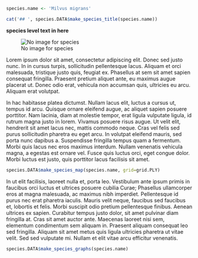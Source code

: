 ```r
species.name <- 'Milvus migrans'
```

```r
cat('## ', species.DATA$make_species_title(species.name))
```

**species level text in here**

![No image for species](assets/missing.png)

Lorem ipsum dolor sit amet, consectetur adipiscing elit. Donec sed justo nunc. In in cursus turpis, sollicitudin pellentesque lacus. Aliquam et orci malesuada, tristique justo quis, feugiat ex. Phasellus at sem sit amet sapien consequat fringilla. Praesent pretium aliquet ante, eu maximus augue placerat ut. Donec odio erat, vehicula non accumsan quis, ultricies eu arcu. Aliquam erat volutpat.

In hac habitasse platea dictumst. Nullam lacus elit, luctus a cursus ut, tempus id arcu. Quisque ornare eleifend augue, ac aliquet sapien posuere porttitor. Nam lacinia, diam at molestie tempor, erat ligula vulputate ligula, id rutrum magna justo in lorem. Vivamus posuere risus augue. Ut velit elit, hendrerit sit amet lacus nec, mattis commodo neque. Cras vel felis sed purus sollicitudin pharetra eu eget arcu. In volutpat eleifend mauris, sed porta nunc dapibus a. Suspendisse fringilla tempus quam a fermentum. Morbi quis lacus nec eros maximus interdum. Nullam venenatis vehicula magna, a egestas est ornare vel. Fusce quis luctus orci, eget congue dolor. Morbi luctus est justo, quis porttitor lacus facilisis sit amet.

```r
species.DATA$make_species_map(species.name, grid=grid.PLY)
```

In ut elit facilisis, laoreet nulla et, porta leo. Vestibulum ante ipsum primis in faucibus orci luctus et ultrices posuere cubilia Curae; Phasellus ullamcorper eros at magna malesuada, ac maximus nibh imperdiet. Pellentesque id purus nec erat pharetra iaculis. Mauris velit neque, faucibus sed faucibus et, lobortis et felis. Morbi suscipit odio pretium pellentesque finibus. Aenean ultrices ex sapien. Curabitur tempus justo dolor, sit amet pulvinar diam fringilla at. Cras sit amet auctor ante. Maecenas laoreet nisi sem, elementum condimentum sem aliquam in. Praesent aliquam consequat leo sed fringilla. Aliquam sit amet metus quis ligula ultricies pharetra ut vitae velit. Sed sed vulputate mi. Nullam et elit vitae arcu efficitur venenatis.

```r
species.DATA$make_species_graphs(species.name)
```
